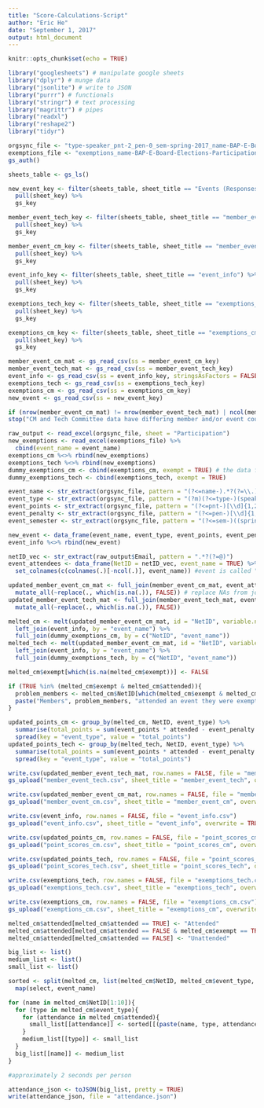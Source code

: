 ```yaml
---
title: "Score-Calculations-Script"
author: "Eric He"
date: "September 1, 2017"
output: html_document
---
```


```r
knitr::opts_chunk$set(echo = TRUE)
```

```r
library("googlesheets") # manipulate google sheets
library("dplyr") # munge data
library("jsonlite") # write to JSON
library("purrr") # functionals
library("stringr") # text processing
library("magrittr") # pipes
library("readxl")
library("reshape2")
library("tidyr")

orgsync_file <- "type-speaker_pnt-2_pen-0_sem-spring-2017_name-BAP-E-Board-Elections-Participation.xlsx"
exemptions_file <- "exemptions_name-BAP-E-Board-Elections-Participation.xlsx"
gs_auth()

sheets_table <- gs_ls()

new_event_key <- filter(sheets_table, sheet_title == "Events (Responses)") %>%
  pull(sheet_key) %>%
  gs_key

member_event_tech_key <- filter(sheets_table, sheet_title == "member_event_tech") %>%
  pull(sheet_key) %>%
  gs_key

member_event_cm_key <- filter(sheets_table, sheet_title == "member_event_cm") %>%
  pull(sheet_key) %>%
  gs_key

event_info_key <- filter(sheets_table, sheet_title == "event_info") %>%
  pull(sheet_key) %>%
  gs_key

exemptions_tech_key <- filter(sheets_table, sheet_title == "exemptions_tech") %>%
  pull(sheet_key) %>%
  gs_key

exemptions_cm_key <- filter(sheets_table, sheet_title == "exemptions_cm") %>%
  pull(sheet_key) %>%
  gs_key

member_event_cm_mat <- gs_read_csv(ss = member_event_cm_key)
member_event_tech_mat <- gs_read_csv(ss = member_event_tech_key)
event_info <- gs_read_csv(ss = event_info_key, stringsAsFactors = FALSE)
exemptions_tech <- gs_read_csv(ss = exemptions_tech_key)
exemptions_cm <- gs_read_csv(ss = exemptions_cm_key)
new_event <- gs_read_csv(ss = new_event_key)

if (nrow(member_event_cm_mat) != nrow(member_event_tech_mat) | ncol(member_event_cm_mat) != ncol(member_event_tech_mat)){
stop("CM and Tech Committee data have differing member and/or event counts")}

raw_output <- read_excel(orgsync_file, sheet = "Participation")
new_exemptions <- read_excel(exemptions_file) %>%
  cbind(event_name = event_name)
exemptions_cm %<>% rbind(new_exemptions)
exemptions_tech %<>% rbind(new_exemptions)
dummy_exemptions_cm <- cbind(exemptions_cm, exempt = TRUE) # the data frame used for joining with melted_cm
dummy_exemptions_tech <- cbind(exemptions_tech, exempt = TRUE)

event_name <- str_extract(orgsync_file, pattern = "(?<=name-).*?(?=\\.)") %>% str_to_lower()
event_type <- str_extract(orgsync_file, pattern = "(?m)(?<=type-)(speaker)|(community)|(social)(?=_)") %>% str_to_lower()
event_points <- str_extract(orgsync_file, pattern = "(?<=pnt-)[\\d]{1,2}(?=_)") %>% as.numeric
event_penalty <- str_extract(orgsync_file, pattern = "(?<=pen-)[\\d]{1,2}(?=_)") %>% as.numeric
event_semester <- str_extract(orgsync_file, pattern = "(?<=sem-)((spring)|(fall))-[\\d]+(?=_)") %>% str_to_lower

new_event <- data_frame(event_name, event_type, event_points, event_penalty, event_semester)
event_info %<>% rbind(new_event)

netID_vec <- str_extract(raw_output$Email, pattern = ".*?(?=@)")
event_attendees <- data_frame(NetID = netID_vec, event_name = TRUE) %>%
  set_colnames(c(colnames(.)[-ncol(.)], event_name)) #event is called "event_name" bc R is retarded, so we have to replace event_name column name with actual name of event

updated_member_event_cm_mat <- full_join(member_event_cm_mat, event_attendees, by = "NetID") %>%
  mutate_all(~replace(., which(is.na(.)), FALSE)) # replace NAs from joining with FALSE
updated_member_event_tech_mat <- full_join(member_event_tech_mat, event_attendees, by = "NetID") %>%
  mutate_all(~replace(., which(is.na(.)), FALSE))

melted_cm <- melt(updated_member_event_cm_mat, id = "NetID", variable.name = "event_name", value.name = "attended") %>%
  left_join(event_info, by = "event_name") %>%
  full_join(dummy_exemptions_cm, by = c("NetID", "event_name"))
melted_tech <- melt(updated_member_event_cm_mat, id = "NetID", variable.name = "event_name", value.name = "attended") %>%
  left_join(event_info, by = "event_name") %>%
  full_join(dummy_exemptions_tech, by = c("NetID", "event_name"))

melted_cm$exempt[which(is.na(melted_cm$exempt))] <- FALSE

if (TRUE %in% (melted_cm$exempt & melted_cm$attended)){
  problem_members <- melted_cm$NetID[which(melted_cm$exempt & melted_cm$attended)]
  paste("Members", problem_members, "attended an event they were exempted from; they have been counted as attendants, please correct CM data sheet if they did not actually attend.")
}

updated_points_cm <- group_by(melted_cm, NetID, event_type) %>%
  summarise(total_points = sum(event_points * attended - event_penalty * !attended + event_penalty * (exempt & !attended))) %>%
  spread(key = "event_type", value = "total_points")
updated_points_tech <- group_by(melted_tech, NetID, event_type) %>%
  summarise(total_points = sum(event_points * attended - event_penalty * !attended + event_penalty * (exempt & !attended))) %>%
  spread(key = "event_type", value = "total_points")
```

```r
write.csv(updated_member_event_tech_mat, row.names = FALSE, file = "member_event_tech.csv")
gs_upload("member_event_tech.csv", sheet_title = "member_event_tech", overwrite = TRUE)

write.csv(updated_member_event_cm_mat, row.names = FALSE, file = "member_event_cm.csv")
gs_upload("member_event_cm.csv", sheet_title = "member_event_cm", overwrite = TRUE)

write.csv(event_info, row.names = FALSE, file = "event_info.csv")
gs_upload("event_info.csv", sheet_title = "event_info", overwrite = TRUE)

write.csv(updated_points_cm, row.names = FALSE, file = "point_scores_cm.csv")
gs_upload("point_scores_cm.csv", sheet_title = "point_scores_cm", overwrite = TRUE)

write.csv(updated_points_tech, row.names = FALSE, file = "point_scores_tech.csv")
gs_upload("point_scores_tech.csv", sheet_title = "point_scores_tech", overwrite = TRUE)

write.csv(exemptions_tech, row.names = FALSE, file = "exemptions_tech.csv")
gs_upload("exemptions_tech.csv", sheet_title = "exemptions_tech", overwrite = TRUE)

write.csv(exemptions_cm, row.names = FALSE, file = "exemptions_cm.csv")
gs_upload("exemptions_cm.csv", sheet_title = "exemptions_cm", overwrite = TRUE)

melted_cm$attended[melted_cm$attended == TRUE] <- "Attended"
melted_cm$attended[melted_cm$attended == FALSE & melted_cm$exempt == TRUE] <- "Exempted"
melted_cm$attended[melted_cm$attended == FALSE] <- "Unattended"

big_list <- list()
medium_list <- list()
small_list <- list()

sorted <- split(melted_cm, list(melted_cm$NetID, melted_cm$event_type, melted_cm$attended)) %>%
  map(select, event_name)

for (name in melted_cm$NetID[1:10]){
  for (type in melted_cm$event_type){
    for (attendance in melted_cm$attended){
      small_list[[attendance]] <- sorted[[(paste(name, type, attendance, sep = "."))]]
    }
    medium_list[[type]] <- small_list
  }
  big_list[[name]] <- medium_list
}

#approximately 2 seconds per person

attendance_json <- toJSON(big_list, pretty = TRUE)
write(attendance_json, file = "attendance.json")

```

